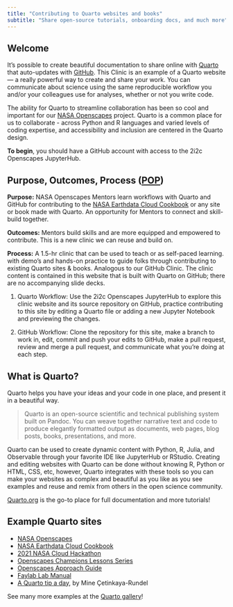 ```yaml
---
title: "Contributing to Quarto websites and books"
subtitle: "Share open-source tutorials, onboarding docs, and much more"
---
```


## Welcome

It's possible to create beautiful documentation to share online with [Quarto](https://quarto.org) that auto-updates with [GitHub](http://github.com). This Clinic is an example of a Quarto website --- a really powerful way to create and share your work. You can communicate about science using the same reproducible workflow you and/or your colleagues use for analyses, whether or not you write code.

The ability for Quarto to streamline collaboration has been so cool and important for our [NASA Openscapes](https://nasa-openscapes.github.io/) project. Quarto is a common place for us to collaborate - across Python and R languages and varied levels of coding expertise, and accessibility and inclusion are centered in the Quarto design.

**To begin**, you should have a GitHub account with access to the 2i2c Openscapes JupyterHub.

## Purpose, Outcomes, Process ([POP](https://suzannehawkes.com/2010/04/09/pop-everything/))

**Purpose:** NASA Openscapes Mentors learn workflows with Quarto and GitHub for contributing to the [NASA Earthdata Cloud Cookbook](https://nasa-openscapes.github.io/earthdata-cloud-cookbook/) or any site or book made with Quarto. An opportunity for Mentors to connect and skill-build together.

**Outcomes:** Mentors build skills and are more equipped and empowered to contribute. This is a new clinic we can reuse and build on.

**Process:** A 1.5-hr clinic that can be used to teach or as self-paced learning. with demo's and hands-on practice to guide folks through contributing to existing Quarto sites & books. Analogous to our GitHub Clinic. The clinic content is contained in this website that is built with Quarto on GitHub; there are no accompanying slide decks.

1.  Quarto Workflow: Use the 2i2c Openscapes JupyterHub to explore this clinic website and its source repository on GitHub, practice contributing to this site by editing a Quarto file or adding a new Jupyter Notebook and previewing the changes.

2.  GitHub Workflow: Clone the repository for this site, make a branch to work in, edit, commit and push your edits to GitHub, make a pull request, review and merge a pull request, and communicate what you’re doing at each step.

## What is Quarto?

Quarto helps you have your ideas and your code in one place, and present it in a beautiful way.

> Quarto is an open-source scientific and technical publishing system built on Pandoc. You can weave together narrative text and code to produce elegantly formatted output as documents, web pages, blog posts, books, presentations, and more.

Quarto can be used to create dynamic content with Python, R, Julia, and Observable through your favorite IDE like JupyterHub or RStudio. Creating and editing websites with Quarto can be done without knowing R, Python or HTML, CSS, etc, however, Quarto integrates with these tools so you can make your websites as complex and beautiful as you like as you see examples and reuse and remix from others in the open science community.

[Quarto.org](https://quarto.org) is the go-to place for full documentation and more tutorials!

## Example Quarto sites

-   [NASA Openscapes](https://nasa-openscapes.github.io/)
-   [NASA Earthdata Cloud Cookbook](https://nasa-openscapes.github.io/earthdata-cloud-cookbook/)
-   [2021 NASA Cloud Hackathon](https://nasa-openscapes.github.io/2021-Cloud-Hackathon/)
-   [Openscapes Champions Lessons Series](https://openscapes.github.io/series)
-   [Openscapes Approach Guide](https://openscapes.github.io/approach-guide/)
-   [Faylab Lab Manual](https://thefaylab.github.io/lab-manual/)
-   [A Quarto tip a day](https://mine-cetinkaya-rundel.github.io/quarto-tip-a-day/), by Mine Çetinkaya-Rundel

See many more examples at the [Quarto gallery](https://quarto.org/docs/gallery/)!
